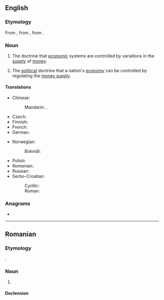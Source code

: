 ==English==
{{wikipedia}}

===Etymology===
From {{af|en|monetary|-ism}}, from {{der|en|la|monētārius}}, from {{m|la|monēta}}.

===Noun===
{{en-noun|~}}

# {{lb|en|economics}} The doctrine that [[economic]] systems are controlled by variations in the [[supply]] of [[money]].
# {{lb|en|economics}} The [[political]] doctrine that a nation's [[economy]] can be controlled by regulating the [[money supply]].

====Translations====
{{trans-top|economic and political doctrine}}
* Chinese:
*: Mandarin: {{t+|cmn|貨幣主義}}, {{t+|cmn|货币主义|tr=huòbìzhǔyì}}
* Czech: {{t|cs|monetarismus|m}}
* Finnish: {{t|fi|monetarismi}}
* French: {{t+|fr|monétarisme|m}}
* German: {{t|de|Monetarismus|m}}
{{trans-mid}}
* Norwegian:
*: Bokmål: {{t|nb|monetarisme|m}}
* Polish: {{t|pl|monetaryzm|m}}
* Romanian: {{t|ro|monetarism|n}}
* Russian: {{t+|ru|монетаризм|m}}
* Serbo-Croatian:
*: Cyrillic: {{t|sh|монетарѝзам|m}}
*: Roman: {{t+|sh|monetarìzam|m}}
{{trans-bottom}}

===Anagrams===
* {{anagrams|en|a=aeimmnorst|marmotines}}

----

==Romanian==

===Etymology===
{{bor+|ro|en|monetarism}}.

===Noun===
{{ro-noun|n|-}}

# {{l|en|monetarism}}

====Declension====
{{ro-noun-n|n=sg}}